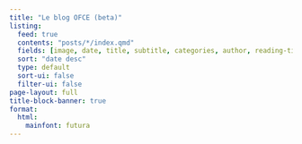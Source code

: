 ```yaml
---
title: "Le blog OFCE (beta)"
listing:
  feed: true
  contents: "posts/*/index.qmd"
  fields: [image, date, title, subtitle, categories, author, reading-time]
  sort: "date desc"
  type: default
  sort-ui: false
  filter-ui: false
page-layout: full
title-block-banner: true
format:
  html:
    mainfont: futura
---
```

